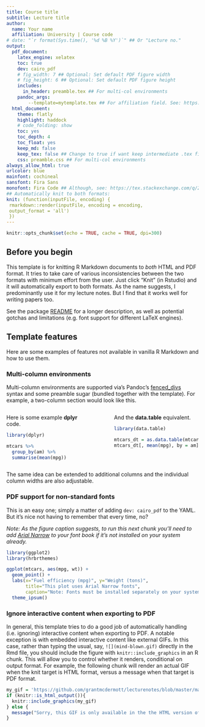 ```yaml
---
title: Course title
subtitle: Lecture title
author:
  name: Your name
  affiliation: University | Course code
# date: "`r format(Sys.time(), '%d %B %Y')`" ## Or "Lecture no."
output: 
  pdf_document:
    latex_engine: xelatex
    toc: true
    dev: cairo_pdf
    # fig_width: 7 ## Optional: Set default PDF figure width
    # fig_height: 6 ## Optional: Set default PDF figure height
    includes:
      in_header: preamble.tex ## For multi-col environments
    pandoc_args:
        --template=mytemplate.tex ## For affiliation field. See: https://bit.ly/2T191uZ
  html_document:
    theme: flatly
    highlight: haddock
    # code_folding: show
    toc: yes
    toc_depth: 4
    toc_float: yes
    keep_md: false
    keep_tex: false ## Change to true if want keep intermediate .tex file
    css: preamble.css ## For multi-col environments
always_allow_html: true
urlcolor: blue
mainfont: cochineal
sansfont: Fira Sans
monofont: Fira Code ## Although, see: https://tex.stackexchange.com/q/294362
## Automatically knit to both formats:
knit: (function(inputFile, encoding) {
 rmarkdown::render(inputFile, encoding = encoding, 
 output_format = 'all') 
 })
---
```


```r
knitr::opts_chunk$set(echo = TRUE, cache = TRUE, dpi=300)
```

## Before you begin

This template is for knitting R Markdown documents to *both* HTML and PDF format. It tries to take care of various inconsistencies between the two formats with minimum effort from the user. Just click "Knit" (in Rstudio) and it will automatically export to both formats. As the name suggests, I predominantly use it for my lecture notes. But I find that it works well for writing papers too.

See the package [README](https://github.com/grantmcdermott/lecturenotes/blob/master/README.md) for a longer description, as well as potential gotchas and limitations (e.g. font support for different LaTeX engines).

## Template features

Here are some examples of features not available in vanilla R Markdown and how to use them.

### Multi-column environments

Multi-column environments are supported via's Pandoc's [fenced_divs](https://pandoc.org/MANUAL.html#extension-fenced_divs) syntax and some preamble sugar (bundled together with the template). For example, a two-column section would look like this.

:::::: {.columns}
::: {.column width="48%" data-latex="{0.48\textwidth}"}
Here is some example **dplyr** code.

```r
library(dplyr)

mtcars %>% 
  group_by(am) %>% 
  summarise(mean(mpg))    
```
:::

::: {.column width="4%" data-latex="{0.04\textwidth}"}
\ 
<!-- an empty Div (with a white space), serving as
a column separator -->
:::

::: {.column width="48%" data-latex="{0.48\textwidth}"}
And the **data.table** equivalent.

```r
library(data.table)

mtcars_dt = as.data.table(mtcars)
mtcars_dt[, mean(mpg), by = am]   
```
:::
::::::

The same idea can be extended to additional columns and the individual column widths are also adjustable.

### PDF support for non-standard fonts

This is an easy one; simply a matter of adding `dev: cairo_pdf` to the YAML. But it's nice not having to remember that every time, no?

*Note: As the figure caption suggests, to run this next chunk you'll need to add [Arial Narrow](https://docs.microsoft.com/en-us/typography/font-list/arial-narrow) to your font book if it's not installed on your system already.*

```r
library(ggplot2)
library(hrbrthemes)

ggplot(mtcars, aes(mpg, wt)) +
  geom_point() +
  labs(x="Fuel efficiency (mpg)", y="Weight (tons)",
       title="This plot uses Arial Narrow fonts",
       caption="Note: Fonts must be installed separately on your system.") + 
  theme_ipsum()
```

### Ignore interactive content when exporting to PDF

In general, this template tries to do a good job of automatically handling (i.e. ignoring) interactive content when exporting to PDF. A notable exception is with embedded interactive content like external GIFs. In this case, rather than typing the usual, say, `![](mind-blown.gif)` directly in the Rmd file, you should include the figure with `knitr::include_graphics` in an R chunk. This will allow you to control whether it renders, conditional on output format. For example, the following chunk will render an actual GIF when the knit target is HTML format, versus a message when that target is PDF format.

```r
my_gif = 'https://github.com/grantmcdermott/lecturenotes/blob/master/man/figures/mind-blown.gif?raw=true'
if (knitr::is_html_output()){
  knitr::include_graphics(my_gif)
} else {
  message("Sorry, this GIF is only available in the the HTML version of the notes.")
}
```
